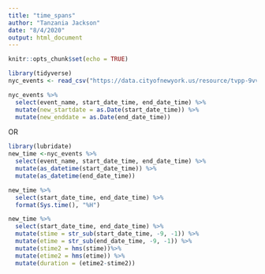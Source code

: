 ```yaml
---
title: "time_spans"
author: "Tanzania Jackson"
date: "8/4/2020"
output: html_document
---
```


```r
knitr::opts_chunk$set(echo = TRUE)
```

```r
library(tidyverse)
nyc_events <- read_csv("https://data.cityofnewyork.us/resource/tvpp-9vvx.csv")
```

```r
nyc_events %>%
  select(event_name, start_date_time, end_date_time) %>%
  mutate(new_startdate = as.Date(start_date_time)) %>%
  mutate(new_enddate = as.Date(end_date_time)) 
```

OR

```r
library(lubridate)
new_time <-nyc_events %>%
  select(event_name, start_date_time, end_date_time) %>%
  mutate(as_datetime(start_date_time)) %>%
  mutate(as_datetime(end_date_time))

```

```r
new_time %>%
  select(start_date_time, end_date_time) %>%
  format(Sys.time(), "%H")
```

```r
new_time %>%
  select(start_date_time, end_date_time) %>%
  mutate(stime = str_sub(start_date_time, -9, -1)) %>%
  mutate(etime = str_sub(end_date_time, -9, -1)) %>%
  mutate(stime2 = hms(stime))%>%
  mutate(etime2 = hms(etime)) %>%
  mutate(duration = (etime2-stime2))
```

